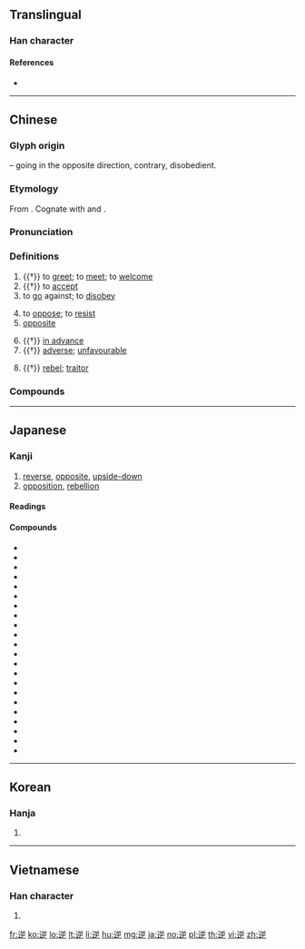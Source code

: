 {{character info/new}}
==Translingual==

===Han character===
{{Han char|rn=162|rad=辵|as=06|sn=10|four=38304|canj=YTU|ids=⿺辶屰}}

====References====
* {{Han ref|kx=1256.300|dkj=38849|dj=1741.120|hdz=63833.020|uh=9006|ud=36870|bh=B066|bd=45158}}

----

==Chinese==
{{zh-forms}}

===Glyph origin===
{{Han etym}}
{{Han compound|辵|alt1=辶|t1=movement|屰|ls=psc|c1=s|c2=p}} – going in the opposite direction, contrary, disobedient.

===Etymology===
From {{inh|zh|sit-pro|*ŋra-k/ŋ||to meet; to encounter}}. Cognate with {{och-l|迎|to receive, to welcome; to face, to go against}} and {{och-l|額|forehead}}.

===Pronunciation===
{{zh-pron
|m=nì
|c=jik6,ngaak6
|c_note=jik6 - literary; ngaak6 - vernacular
|h=pfs=ngia̍k
|mn=qz:gia̍k/tw,xm,zz:ge̍k/twv:ke̍h
|mn_note=gia̍k/ge̍k - literary; ke̍h - 桀 is used in the Mainland China
|w=5nyiq
|mc=y
|oc=y
|cat=v,adv
}}

===Definitions===
{{zh-hanzi}}

# {{†}} to [[greet]]; to [[meet]]; to [[welcome]]
# {{†}} to [[accept]]
# to [[go]] against; to [[disobey]]
#: {{zh-x|逆流|to '''go against''' the current}}
# to [[oppose]]; to [[resist]]
# [[opposite]]
#: {{zh-x|逆行|to '''go against''' the traffic}}
# {{†}} [[in advance]]
# {{†}} [[adverse]]; [[unfavourable]]
#: {{zh-x|逆境|'''adverse''' situations}}
# {{†}} [[rebel]]; [[traitor]]

===Compounds===
{{zh-der|亂臣逆子|亂逆|以意逆志|倒行逆施|凶逆|反逆|叛逆|可逆反應|吐逆|呃逆|嘔逆|大逆|大逆不孝|大逆不道|大逆無道|封筒逆封|忠言逆耳|忤逆|忤逆不孝|悖逆|惡逆|批逆鱗|拂逆|昏逆|本末舛逆|桀逆放恣|橫逆|氣逆|目逆|相視莫逆|篡逆|罪逆深重|背逆|舛逆|莫逆|莫逆之交|莫逆之友|莫逆之契|莫逆交|衝波逆折|襲逆|覆逆|觸逆|討逆除暴|誅凶殄逆|誅凶討逆|誅暴討逆|誖逆|謀逆不軌|貿易逆差|賊臣逆子|逆亂|逆事|逆來順受|逆倫|逆光|逆入平出|逆勢|逆取順守|逆叛|逆向|逆向公車|逆向思考|逆向整合|逆命|逆境|逆增|逆天悖理|逆天暴物|逆天犯順|逆天背理|逆天違理|逆女|逆子|逆子賊臣|逆家子|逆差|逆折|逆接|逆料|逆旅|逆水|逆水行舟|逆流|逆溫|逆溫層|逆溯|逆理違天|逆產|逆睹|逆知|逆耳|逆耳之言|逆耳利行|逆耳忠言|逆臣賊子|逆行|逆行倒施|逆訪|逆詐|逆證|逆豎|逆賊|逆轉|逆道亂常|逆鋒|逆風|逆風撐船|逆鱗|違逆|附逆|頑逆|高空逆溫}}

----

==Japanese==

===Kanji===
{{ja-kanji|grade=5|rs=辵06}}

# [[reverse]], [[opposite]], [[upside-down]]
# [[opposition]], [[rebellion]]

====Readings====
{{ja-readings
|goon=[[ぎゃく]] (gyaku)
|kanon=[[げき]] (geki)
|kun=[[さかう]] ([[逆う]], sakau) {{qualifier|classical}}, [[さかさ]] ([[逆さ]], sakasa), [[さかさま]] ([[逆さま]], sakasama), [[さかしま]] ([[逆しま]], sakashima), [[さかる]] ([[逆る]], sakaru) {{qualifier|classical}}, [[さからう]] ([[逆らう]], sakarau), [[むかたむ]] ([[逆む]], mukatamu) {{qualifier|classical}}
}}

====Compounds====
{{der-top|Compounds}}
* {{l|ja|逆位}}
* {{l|ja|逆意}}
* {{ja-r|逆境|ぎゃっきょう}}
* {{l|ja|逆計}}
* {{ja-r|逆行|ぎゃっこう}}
* {{l|ja|逆詐}}
* {{ja-r|逆算|ぎゃくさん}}
* {{l|ja|逆進}}
* {{ja-r|逆襲|ぎゃくしゅう}}
* {{ja-r|逆説|ぎゃくせつ}}
* {{l|ja|逆接}}
* {{l|ja|逆賊}}
* {{ja-r|逆転|ぎゃくてん}}
* {{ja-r|逆風|ぎゃくふう}}
* {{l|ja|逆命}}
* {{l|ja|逆用}}
* {{l|ja|逆理}}
* {{ja-r|逆流|ぎゃくりゅう}}
* {{ja-r|逆鱗|げきりん}}
* {{l|ja|順逆}}
* {{l|ja|反逆}}
* {{ja-r|吃逆|しゃっくり}}
{{der-bottom}}

----

==Korean==

===Hanja===
{{ko-hanja|hangeul=역|eumhun=|rv=yeok|mr=yŏk|y=yek}}

# {{defn|lang=ko|sort=辵06}}

----

==Vietnamese==

===Han character===
{{vi-hantu|[[nghịch]], [[nghếch]], [[nghệch]], [[nghạch]], [[ngược]]|rs=辵06}}

# {{defn|lang=vi|sort=辵06}}

[[fr:逆]]
[[ko:逆]]
[[lo:逆]]
[[lt:逆]]
[[li:逆]]
[[hu:逆]]
[[mg:逆]]
[[ja:逆]]
[[no:逆]]
[[pl:逆]]
[[th:逆]]
[[vi:逆]]
[[zh:逆]]